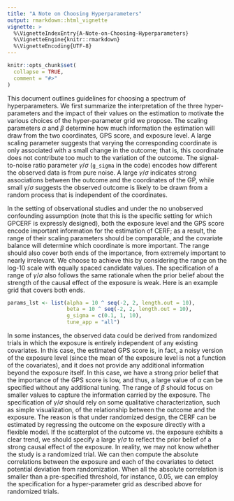 ```yaml
---
title: "A Note on Choosing Hyperparameters"
output: rmarkdown::html_vignette
vignette: >
  %\VignetteIndexEntry{A-Note-on-Choosing-Hyperparameters}
  %\VignetteEngine{knitr::rmarkdown}
  %\VignetteEncoding{UTF-8}
---
```


```r
knitr::opts_chunk$set(
  collapse = TRUE,
  comment = "#>"
)
```


This document outlines guidelines for choosing a spectrum of hyperparameters. We first summarize the interpretation of the three hyper-parameters and the impact of their values on the estimation to motivate the various choices of the hyper-parameter grid we propose. The scaling parameters $\alpha$ and $\beta$ determine how much information the estimation will draw from the two coordinates, GPS score, and exposure level. A large scaling parameter suggests that varying the corresponding coordinate is only associated with a small change in the outcome; that is, this coordinate does not contribute too much to the variation of the outcome. The signal-to-noise ratio parameter $\gamma/\sigma$ (`g_sigma` in the code) encodes how different the observed data is from pure noise. A large $\gamma/\sigma$ indicates strong associations between the outcome and the coordinates of the GP, while small $\gamma/\sigma$ suggests the observed outcome is likely to be drawn from a random process that is independent of the coordinates.

In the setting of observational studies and under the no unobserved confounding assumption (note that this is the specific setting for which GPCERF is expressly designed), both the exposure level and the GPS score encode important information for the estimation of CERF; as a result, the range of their scaling parameters should be comparable, and the covariate balance will determine which coordinate is more important. The range should also cover both ends of the importance, from extremely important to nearly irrelevant. We choose to achieve this by considering the range on the log-10 scale with equally spaced candidate values. The specification of a range of $\gamma/\sigma$ also follows the same rationale when the prior belief about the strength of the causal effect of the exposure is weak. Here is an example grid that covers both ends.

```r
params_lst <- list(alpha = 10 ^ seq(-2, 2, length.out = 10),
                   beta = 10 ^ seq(-2, 2, length.out = 10),
                   g_sigma = c(0.1, 1, 10),
                   tune_app = "all")
```


In some instances, the observed data could be derived from randomized trials in which the exposure is entirely independent of any existing covariates. In this case, the estimated GPS score is, in fact, a noisy version of the exposure level (since the mean of the exposure level is not a function of the covariates), and it does not provide any additional information beyond the exposure itself. In this case, we have a strong prior belief that the importance of the GPS score is low, and thus, a large value of $\alpha$ can be specified without any additional tuning. The range of $\beta$ should focus on smaller values to capture the information carried by the exposure. The specification of $\gamma/\sigma$ should rely on some qualitative characterization, such as simple visualization, of the relationship between the outcome and the exposure. The reason is that under randomized design, the CERF can be estimated by regressing the outcome on the exposure directly with a flexible model. If the scatterplot of the outcome vs. the exposure exhibits a clear trend, we should specify a large $\gamma/\sigma$ to reflect the prior belief of a strong causal effect of the exposure. 
In reality, we may not know whether the study is a randomized trial. We can then compute the absolute correlations between the exposure and each of the covariates to detect potential deviation from randomization. When all the absolute correlation is smaller than a pre-specified threshold, for instance, 0.05, we can employ the specification for a hyper-parameter grid as described above for randomized trials.

